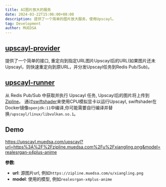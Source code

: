 ```yaml
---
title: AI图片放大的服务
date: 2024-03-22T15:06:00+08:00
description: 提供了一个简单的图片放大服务，使用Upscayl。
tag: Development
author: MUEDSA
---
```


## [upscayl-provider](https://github.com/muedsa/upscayl-provider)  
提供了一个简单的接口, 重定向到指定URL图片Upscayl后的URL(如果图片还未Upscayl，则快速重定向到原URL，并分发Upscayl任务到Redis Pub/Sub)。

## [upscayl-runner](https://github.com/muedsa/upscayl-runner)
从 Redis Pub/Sub 中获取并执行 Upscayl 任务, Upscayl后的图片将上传到[Zipline](https://github.com/diced/zipline)。
通过[swiftshader](https://swiftshader.googlesource.com/SwiftShader)来使用CPU模拟显卡以运行Upscayl,
swiftshader在Docker镜像`openjdk:11`中编译,你可能需要自行编译并替换`/upscayl/linux/libvulkan.so.1`。


## Demo

https://upscayl.muedsa.com/upscayl?url=https%3A%2F%2Fzipline.muedsa.com%2Fu%2Fxiangling.png&model=realesrgan-x4plus-anime

**参数**:
- **url**: 源图片url, 例如`https://zipline.muedsa.com/u/xiangling.png`
- **model**: 使用的模型, 例如`realesrgan-x4plus-anime`